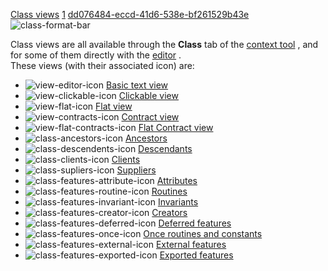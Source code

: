 [[Property:title|Class views]]
[[Property:weight|1]]
[[Property:uuid|dd076484-eccd-41d6-538e-bf261529b43e]]
[[Image:class-format-bar]]  

Class views are all available through the '''Class''' tab of the [[EiffelStudio window overview|context tool]] , and for some of them directly with the [[EiffelStudio Editor|editor]] . <br/>
These views (with their associated icon) are: 
*   [[Image:view-editor-icon]]  [[Class formatters: Basic text view|Basic text view]]  
*   [[Image:view-clickable-icon]]  [[Clickable view|Clickable view]]  
*   [[Image:view-flat-icon]]  [[Class formatters: Flat view|Flat view]]  
*   [[Image:view-contracts-icon]]  [[Contract view|Contract view]]  
*   [[Image:view-flat-contracts-icon]]  [[Flat Contract view|Flat Contract view]]  
*   [[Image:class-ancestors-icon]]  [[Ancestors|Ancestors]]  
*   [[Image:class-descendents-icon]]  [[Descendants|Descendants]]  
*   [[Image:class-clients-icon]]  [[Clients|Clients]]  
*   [[Image:class-supliers-icon]]  [[Suppliers|Suppliers]]  
*   [[Image:class-features-attribute-icon]]  [[Attributes|Attributes]]  
*   [[Image:class-features-routine-icon]]  [[Routines|Routines]]  
*   [[Image:class-features-invariant-icon]]  [[Invariants|Invariants]]  
*   [[Image:class-features-creator-icon]]  [[Creators|Creators]]  
*   [[Image:class-features-deferred-icon]]  [[Deferred features|Deferred features]]  
*   [[Image:class-features-once-icon]]  [[Once routines and constants|Once routines and constants]]  
*   [[Image:class-features-external-icon]]  [[Class formatters: External features|External features]]  
*   [[Image:class-features-exported-icon]]  [[Exported features|Exported features]]  





